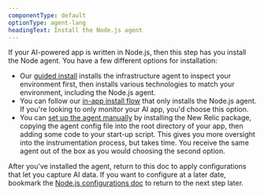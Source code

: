 ```yaml
---
componentType: default
optionType: agent-lang
headingText: Install the Node.js agent
---
```


If your AI-powered app is written in Node.js, then this step has you install the Node agent. You have a few different options for installation:

* Our [guided install](https://staging.onenr.io/0kERzE1edwr) installs the infrastructure agent to inspect your environment first, then installs various technologies to match your environment, including the Node.js agent. 
* You can follow our [in-app install flow](https://staging.onenr.io/0Zyw4Bmm0j3) that only installs the Node.js agent. If you're looking to only monitor your AI app, you'd choose this option. 
* You can [set up the agent manually](/docs/apm/agents/nodejs-agent/installation-configuration/install-nodejs-agent) by installing the New Relic package, copying the agent config file into the root directory of your app, then adding some code to your start-up script. This gives you more oversight into the instrumentation process, but takes time. You receive the same agent out of the box as you would choosing the second option. 

After you've installed the agent, return to this doc to apply configurations that let you capture AI data. If you want to configure at a later date, bookmark the [Node.js configurations doc]() to return to the next step later. 